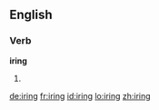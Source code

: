 ==English==

===Verb===
'''iring'''

# {{present participle of|ire}}

[[de:iring]]
[[fr:iring]]
[[id:iring]]
[[lo:iring]]
[[zh:iring]]